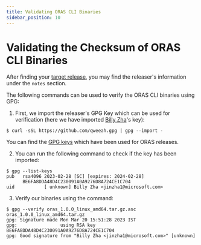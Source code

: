 ```yaml
---
title: Validating ORAS CLI Binaries
sidebar_position: 10
---
```


# Validating the Checksum of ORAS CLI Binaries

After finding your [target release](https://github.com/oras-project/oras/releases), 
you may find the releaser's information under the `notes` section.

The following commands can be used to verify the ORAS CLI binaries using GPG:

1. First, we import the releaser's GPG Key which can be used for verification (here we have imported [Billy Zha](https://github.com/qweeah)'s key):

```
$ curl -sSL https://github.com/qweeah.gpg | gpg --import -
```

You can find the [GPG keys](https://github.com/oras-project/oras/blob/main/KEYS) which have been used for ORAS releases.

2. You can run the following command to check if the key has been imported:

```
$ gpg --list-keys
pub   rsa4096 2023-02-28 [SC] [expires: 2024-02-28]
      BE6FA8DDA48D4C230091A0A9276D8A724CE1C704
uid           [ unknown] Billy Zha <jinzha1@microsoft.com>
```

3. Verify our binaries using the command:

```
$ gpg --verify oras_1.0.0_linux_amd64.tar.gz.asc oras_1.0.0_linux_amd64.tar.gz
gpg: Signature made Mon Mar 20 15:51:28 2023 IST
gpg:                using RSA key BE6FA8DDA48D4C230091A0A9276D8A724CE1C704
gpg: Good signature from "Billy Zha <jinzha1@microsoft.com>" [unknown]
```